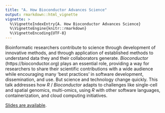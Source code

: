 ```yaml
---
title: "A. How Bioconductor Advances Science"
output: rmarkdown::html_vignette
vignette: >
  %\VignetteIndexEntry{A. How Bioconductor Advances Science}
  %\VignetteEngine{knitr::rmarkdown}
  %\VignetteEncoding{UTF-8}
---
```


Bioinformatic researchers contribute to science through development of
innovative methods, and through application of established methods to
understand data they and their collaborators generate. *Bioconductor*
(https://bioconductor.org) plays an essential role, providing a
way for researchers to share their scientific contributions with a
wide audience while encouraging many 'best practices' in software
development, dissemination, and use. But science and technology change
quickly. This talk addresses how *R* / *Bioconductor* adapts to
challenges like single-cell and spatial genomics, multi-omics, using
*R* with other software languages, containerization, and cloud
computing initiatives.

[Slides are available][slides].

[slides]: https://docs.google.com/presentation/d/1oy8Cw4z6IAeq0_nFD1skSrlso5yUI0z-WqbSO270ecE/edit?usp=sharing
